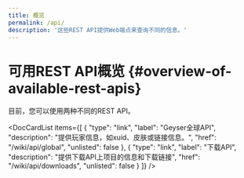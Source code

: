 ```yaml
---
title: 概览
permalink: /api/
description: '这些REST API提供Web端点来查询不同的信息。'
---
```



# 可用REST API概览 \{#overview-of-available-rest-apis}

目前，您可以使用两种不同的REST API。

<DocCardList items={[
    {
        "type": "link",
        "label": "Geyser全球API",
        "description": "提供玩家信息，如xuid、皮肤或链接信息。",
        "href": "/wiki/api/global",
        "unlisted": false
    },
    {
        "type": "link",
        "label": "下载API",
        "description": "提供下载API上项目的信息和下载链接",
        "href": "/wiki/api/downloads",
        "unlisted": false
    }
]} />